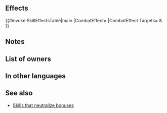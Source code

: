 {{Passive
|1name=Beorc's Blessing
|1tagid=SID_ベオクの加護
|1effect=Neutralizes cavalry and flying foes' bonuses (from skills like Fortify, Rally, etc.) during combat.<br>(Skill cannot be inherited.)
|1required=-
|1cost=300
|type=B
|exclusive=1
|canUseMove={{MoveList|all}}
|canUseWeapon={{WeaponList|all}}
|properties=random_owner
}}
==Effects==
{{#invoke:SkillEffectsTable|main
|CombatEffect={{SkillEffectText|Neutralize Bonuses}}
|CombatEffect Targets={{Mt|Cavalry}} &<br>{{Mt|Flying}} {{SkillTargetText|Foes}}
}}
==Notes==
{{Bonus neutralization}}
==List of owners==
{{Skill Hero List}}
==In other languages==
{{OtherLanguages
|japanese=ベオクの加護
|german=Beorcs Segen
|spanishEU=Favor beorc
|spanishLA=Favor beorc
|french=Don des Beorc
|italian=Grazia dei Beorc
|chineseTW=貝歐克的加護
|portuguese=Dádiva de Beorc
}}
==See also==
* [[Skills that neutralize bonuses]]
{{Passives Navbox|B}}